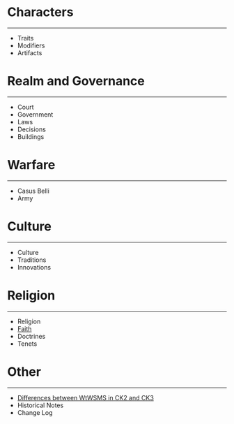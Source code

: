 = Characters =
----
* Traits
* Modifiers
* Artifacts

= Realm and Governance =
----
* Court
* Government
* Laws
* Decisions
* Buildings

= Warfare =
----
* Casus Belli
* Army

= Culture =
----
* Culture
* Traditions
* Innovations

= Religion =
----
* Religion
* [[Faith.html|Faith]]
* Doctrines
* Tenets

= Other =
----
* [[Differences.html|Differences between WtWSMS in CK2 and CK3]]
* Historical Notes
* Change Log

